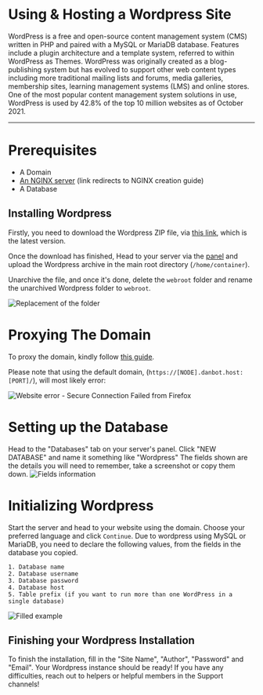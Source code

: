 # Using & Hosting a Wordpress Site

WordPress is a free and open-source content management system (CMS) written in PHP and paired with a MySQL or MariaDB database. Features include a plugin architecture and a template system, referred to within WordPress as Themes. WordPress was originally created as a blog-publishing system but has evolved to support other web content types including more traditional mailing lists and forums, media galleries, membership sites, learning management systems (LMS) and online stores. One of the most popular content management system solutions in use, WordPress is used by 42.8% of the top 10 million websites as of October 2021.

<Redirect
  href="https://en.wikipedia.org/wiki/WordPress"
  label="Source: Wikipedia"
/>

---

# Prerequisites

- A Domain
- [An NGINX server](/server/web-hosting/nginx) (link redirects to NGINX creation guide)
- A Database

## Installing Wordpress

Firstly, you need to download the Wordpress ZIP file, via [this link](https://wordpress.org/latest.zip), which is the latest version.

Once the download has finished, Head to your server via the [panel](https://panel.danbot.host/) and upload the Wordpress archive in the main root directory (`/home/container`).

Unarchive the file, and once it's done, delete the `webroot` folder and rename the unarchived Wordpress folder to `webroot`.

![Replacement of the folder](/content/wordpress/replacement.png)

# Proxying The Domain

To proxy the domain, kindly follow [this guide](/server/wordpress/replacement.png).

<Redirect href="/beginner/proxying" />

Please note that using the default domain, (`https://[NODE].danbot.host:[PORT]/`), will most likely error:

![Website error - Secure Connection Failed from Firefox](/content/wordpress/error-website.png)

# Setting up the Database

Head to the "Databases" tab on your server's panel.
Click "NEW DATABASE" and name it something like "Wordpress"
The fields shown are the details you will need to remember, take a screenshot or copy them down.
![Fields information](/content/wordpress/fields.png)

# Initializing Wordpress

Start the server and head to your website using the domain.
Choose your preferred language and click `Continue`.
Due to wordpress using MySQL or MariaDB, you need to declare the following values, from the fields in the database you copied.
```
1. Database name
2. Database username
3. Database password
4. Database host
5. Table prefix (if you want to run more than one WordPress in a single database)
```

![Filled example](/content/wordpress/wordpress-data.png)

## Finishing your Wordpress Installation

To finish the installation, fill in the "Site Name", "Author", "Password" and "Email".
Your Wordpress instance should be ready! If you have any difficulties, reach out to helpers or helpful members in the Support channels!
